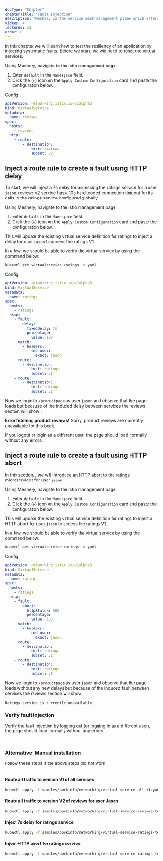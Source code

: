 ---
docType: "Chapter"
chapterTitle: "Fault Injection"
description: "Meshery is the service mesh management plane which offers lifecycle, configuration, and performance management of service meshes and their workloads."
videos: 4
lectures: 12
order: 6
---


<ChapterStyle>

In this chapter we will learn how to test the resiliency of an application by injecting systematic faults.
Before we start, we will need to reset the virtual services.

Using Meshery, navigate to the Istio management page:

1. Enter `default` in the `Namespace` field.
2. Click the (+) icon on the `Apply Custom Configuration` card and paste the configuration below.

Config:

```yaml
apiVersion: networking.istio.io/v1alpha3
kind: VirtualService
metadata:
  name: reviews
spec:
  hosts:
    - reviews
  http:
    - route:
        - destination:
            host: reviews
            subset: v2
```

<h2 class="chapter-sub-heading">
  Inject a route rule to create a fault using HTTP delay
</h2>

To start, we will inject a 7s delay for accessing the ratings service for a user `jason`. reviews v2 service has a 10s hard-coded connection timeout for its calls to the ratings service configured globally.

Using Meshery, navigate to the Istio management page:

1. Enter `default` in the `Namespace` field.
2. Click the (+) icon on the `Apply Custom Configuration` card and paste the configuration below.

This will update the existing virtual service definition for ratings to inject a delay for user `jason` to access the ratings V1.

In a few, we should be able to verify the virtual service by using the command below:

```sh
kubectl get virtualservice ratings -o yaml
```

Config:

```yaml
apiVersion: networking.istio.io/v1alpha3
kind: VirtualService
metadata:
  name: ratings
spec:
  hosts:
    - ratings
  http:
    - fault:
        delay:
          fixedDelay: 7s
          percentage:
            value: 100
      match:
        - headers:
            end-user:
              exact: jason
      route:
        - destination:
            host: ratings
            subset: v1
    - route:
        - destination:
            host: ratings
            subset: v1
```

Now we login to `/productpage` as user `jason` and observe that the page loads but because of the induced delay between services the reviews section will show :

<b>Error fetching product reviews!</b>
Sorry, product reviews are currently unavailable for this book.

If you logout or login as a different user, the page should load normally without any errors.

<h2 class="chapter-sub-heading">
  Inject a route rule to create a fault using HTTP abort
</h2>

In this section, , we will introduce an HTTP abort to the ratings microservices for user `jason`.

Using Meshery, navigate to the Istio management page:

1. Enter `default` in the `Namespace` field.
2. Click the (+) icon on the `Apply Custom Configuration` card and paste the configuration below.

This will update the existing virtual service definition for ratings to inject a HTTP abort for user `jason` to access the ratings V1.

In a few, we should be able to verify the virtual service by using the command below:

```sh
kubectl get virtualservice ratings -o yaml
```

Config:

```yaml
apiVersion: networking.istio.io/v1alpha3
kind: VirtualService
metadata:
  name: ratings
spec:
  hosts:
    - ratings
  http:
    - fault:
        abort:
          httpStatus: 500
          percentage:
            value: 100
      match:
        - headers:
            end-user:
              exact: jason
      route:
        - destination:
            host: ratings
            subset: v1
    - route:
        - destination:
            host: ratings
            subset: v1
```

Now we login to `/productpage` as user `jason` and observe that the page loads without any new delays but because of the induced fault between services the reviews section will show:

`Ratings service is currently unavailable`.

<h3 class="chapter-sub-heading"> Verify fault injection</h3>

Verify the fault injection by logging out (or logging in as a different user), the page should load normally without any errors.

<br />
<h3>Alternative: Manual installation</h3>
Follow these steps if the above steps did not work
<br />
<br />

<h4 class="chapter-alt-heading">
  Route all traffic to version V1 of all services
</h4>

```sh
kubectl apply -f samples/bookinfo/networking/virtual-service-all-v1.yaml
```

<h4 class="chapter-alt-heading">
  Route all traffic to version V2 of reviews for user Jason
</h4>

```sh
kubectl apply -f samples/bookinfo/networking/virtual-service-reviews-test-v2.yaml
```

<h4 class="chapter-alt-heading"> Inject 7s delay for ratings service</h4>

```sh
kubectl apply -f samples/bookinfo/networking/virtual-service-ratings-test-delay.yaml
```

<h4 class="chapter-alt-heading"> Inject HTTP abort for ratings service</h4>

```sh
kubectl apply -f samples/bookinfo/networking/virtual-service-ratings-test-abort.yaml
```

</ChapterStyle>
